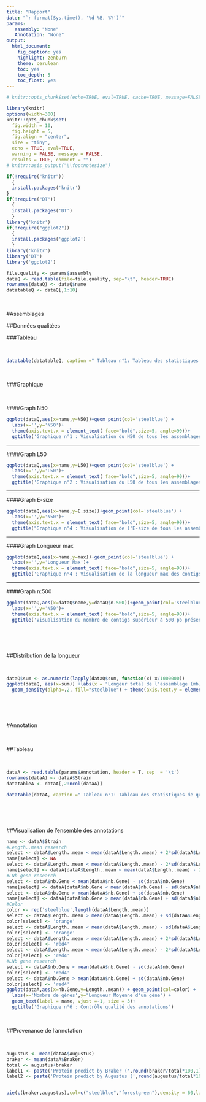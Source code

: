 ```yaml
---
title: "Rapport"
date: "`r format(Sys.time(), '%d %B, %Y')`"
params:
   assembly: "None"
   Annotation: "None"
output:
  html_document:
    fig_caption: yes
    highlight: zenburn
    theme: cerulean
    toc: yes
    toc_depth: 5
    toc_float: yes
---
```



```r
# knitr::opts_chunk$set(echo=TRUE, eval=TRUE, cache=TRUE, message=FALSE, warning=FALSE, comment="")

library(knitr)
options(width=300)
knitr::opts_chunk$set(
  fig.width = 10, 
  fig.height = 5, 
  fig.align = "center", 
  size = "tiny", 
  echo = TRUE, eval=TRUE, 
  warning = FALSE, message = FALSE, 
  results = TRUE, comment = "")
# knitr::asis_output("\\footnotesize")

```


```r
if(!require("knitr"))
  {
  install.packages('knitr')
}
if(!require("DT"))
  {
  install.packages('DT')
  }
library('knitr')
if(!require("ggplot2"))
  {
  install.packages('ggplot2')
  }
library('knitr')
library('DT')
library('ggplot2')
```

```r
file.quality <- params$assembly
dataQ <- read.table(file=file.quality, sep="\t", header=TRUE)
rownames(dataQ) <- dataQ$name
datatableQ <- dataQ[,1:10]
```

&nbsp;

#Assemblages


##Données qualitées

###Tableau

&nbsp;

```R
datatable(datatableQ, caption =" Tableau n°1: Tableau des statistiques de qualité de tous les assemblages",colnames = c('Id', colnames(datatableQ)),extensions = 'Buttons', options = list(dom = 'Blfrtip',buttons = c('copy', 'csv', 'excel', 'pdf', 'print'))) 
```

&nbsp;

###Graphique

&nbsp;

####Graph N50 


```r
ggplot(dataQ,aes(x=name,y=N50))+geom_point(col='steelblue') +
  labs(x='',y='N50')+
  theme(axis.text.x = element_text( face="bold",size=5, angle=90))+
  ggtitle('Graphique n°1 : Visualisation du N50 de tous les assemblages')
```

-----

####Graph L50

```r
ggplot(dataQ,aes(x=name,y=L50))+geom_point(col='steelblue') +
  labs(x='',y='L50')+
  theme(axis.text.x = element_text( face="bold",size=5, angle=90))+
  ggtitle('Graphique n°2 : Visualisation du L50 de tous les assemblages')
```

-----

####Graph E-size

```r
ggplot(dataQ,aes(x=name,y=E.size))+geom_point(col='steelblue') +
  labs(x='',y='N50')+
  theme(axis.text.x = element_text( face="bold",size=5, angle=90))+
  ggtitle("Graphique n°4 : Visualisation de l'E-size de tous les assemblages")
```

-----

####Graph Longueur max
```r
ggplot(dataQ,aes(x=name,y=max))+geom_point(col='steelblue') +
  labs(x='',y='Longueur Max')+
  theme(axis.text.x = element_text( face="bold",size=5, angle=90))+
  ggtitle('Graphique n°4 : Visualisation de la longueur max des contigs de tous les assemblages')


```

-----

####Graph n:500
```r
ggplot(dataQ,aes(x=dataQ$name,y=dataQ$n.500))+geom_point(col='steelblue') +
  labs(x='',y='N50')+
  theme(axis.text.x = element_text( face="bold",size=5, angle=90))+
  ggtitle('Visualisation du nombre de contigs supérieur à 500 pb présent dans chaque assemblage')
```

&nbsp;

&nbsp;

##Distribution de la longueur

&nbsp;

```r
dataQ$sum <- as.numeric(lapply(dataQ$sum, function(x) x/1000000))
ggplot(dataQ, aes(x=sum)) +labs(x = "Longeur total de l'assemblage (mb)", y = 'Densité')+
  geom_density(alpha=.2, fill="steelblue") + theme(axis.text.y = element_blank())
```

&nbsp;

&nbsp;

#Annotation

&nbsp;

##Tableau

&nbsp;

```R
dataA <- read.table(params$Annotation, header = T, sep  = '\t')
rownames(dataA) <- dataA$Strain
datatableA <- dataA[,2:ncol(dataA)]

datatable(dataA, caption =" Tableau n°1: Tableau des statistiques de qualité de tous les assemblages",colnames = c('Id', colnames(datatableA)),extensions = 'Buttons', options = list(dom = 'Blfrtip',buttons = c('copy', 'csv', 'excel', 'pdf', 'print'))) 
```

&nbsp;

&nbsp;

##Visualisation de l'ensemble des annotations

```r
name <- dataA$Strain
#Length..mean research
select <- dataA$Length..mean < mean(dataA$Length..mean) + 2*sd(dataA$Length..mean)
name[select] <- NA
select <- dataA$Length..mean < mean(dataA$Length..mean) - 2*sd(dataA$Length..mean)
name[select] <- dataA[dataA$Length..mean < mean(dataA$Length..mean) - 2*sd(dataA$Length..mean),1]
#LNb gene research
select <- dataA$nb.Gene < mean(dataA$nb.Gene) - sd(dataA$nb.Gene)
name[select] <- dataA[dataA$nb.Gene < mean(dataA$nb.Gene) - sd(dataA$nb.Gene),1]
select <- dataA$nb.Gene > mean(dataA$nb.Gene) + sd(dataA$nb.Gene)
name[select] <- dataA[dataA$nb.Gene > mean(dataA$nb.Gene) + sd(dataA$nb.Gene),1]
#Color
color <- rep('steelblue',length(dataA$Length..mean))
select <- dataA$Length..mean > mean(dataA$Length..mean) + sd(dataA$Length..mean)
color[select] <- 'orange'
select <- dataA$Length..mean < mean(dataA$Length..mean) - sd(dataA$Length..mean)
color[select] <- 'orange'
select <- dataA$Length..mean > mean(dataA$Length..mean) + 2*sd(dataA$Length..mean)
color[select] <- 'red4'
select <- dataA$Length..mean < mean(dataA$Length..mean) - 2*sd(dataA$Length..mean)
color[select] <- 'red4'
#LNb gene research
select <- dataA$nb.Gene < mean(dataA$nb.Gene) - sd(dataA$nb.Gene)
color[select] <- 'red4'
select <- dataA$nb.Gene > mean(dataA$nb.Gene) + sd(dataA$nb.Gene)
color[select] <- 'red4'
ggplot(dataA,aes(x=nb.Gene,y=Length..mean)) + geom_point(col=color) +
  labs(x='Nombre de gènes',y="Longueur Moyenne d'un gène") +
  geom_text(label = name, vjust =-1, size = 3)+
  ggtitle('Graphique n°6 : Contrôle qualité des annotations')

```

&nbsp;

##Provenance de l'annotation

&nbsp;


```r
augustus <- mean(dataA$Augustus)
braker <- mean(dataA$Braker)
total <- augustus+braker
label1 <- paste('Protein predict by Braker (',round(braker/total*100,1),'%)')
label2 <- paste('Protein predict by Augustus (',round(augustus/total*100,1), '%)')


pie(c(braker,augustus),col=c("steelblue","forestgreen"),density = 60,label = c(label1, label2), main ='Origin of protein annoted by Annotation_pipeline')

```





